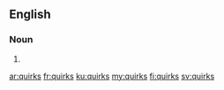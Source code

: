 ==English==

===Noun===
{{head|en|plural}}

# {{plural of|quirk|lang=en}}

[[ar:quirks]]
[[fr:quirks]]
[[ku:quirks]]
[[my:quirks]]
[[fi:quirks]]
[[sv:quirks]]